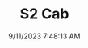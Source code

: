 ---
width: 3981
height: 5971
title: S2 Cab
description: Titanium Metallic 1990 Porsche 944 S2 Cabriolet 5-Speed shot in Austin, TX.
date: 9/11/2023 7:48:13 AM
cameraMake: Sony
cameraModel: ILCE-7M3
lens: E 35-150mm F2.0-F2.8 A058
settingsfStop: f/9
settingsISO: ISO 2000
settingsShutter: 1/160
settingsFocalLength: 150 mm
---